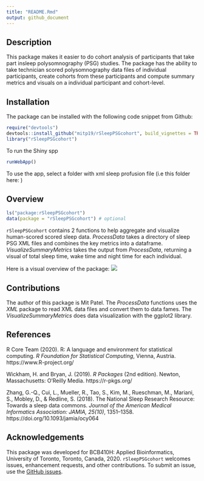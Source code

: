 ```yaml
---
title: "README.Rmd"
output: github_document
---
```


## Description
This package makes it easier to do cohort analysis of participants that take part insleep polysomnography (PSG) studies. The package has the ability to take technician scored polysomnography data files of individual participants, create cohorts from these participants and compute summary metrics and visuals on a individual participant and cohort-level.

## Installation 
The package can be installed with the following code snippet from Github: 

```r
require("devtools")
devtools::install_github("mitp19/rSleepPSGcohort", build_vignettes = TRUE)
library("rSleepPSGcohort")
```

To run the Shiny spp
```r
runWebApp()
```
To use the app, select a folder with xml sleep profusion file (i.e this folder here: )

## Overview 
```r
ls("package:rSleepPSGcohort")
data(package = "rSleepPSGcohort") # optional
```

`rSleepPSGcohort` contains 2 functions to help aggregate and visualize human-scored scored sleep data. *ProcessData* takes a directory of sleep PSG XML files and combines the key
metrics into a dataframe. *VisualizeSummaryMetrics* takes the output from *ProcessData*, returning a visual of total sleep time, wake time and night time for each individual. 

Here is a visual overview of the package: 
![](./inst/extdata/flowchart.png)


## Contributions
The author of this package is Mit Patel. The *ProcessData* functions uses the *XML* package to read XML data files and convert them to data fames. The *VisualizeSummaryMetrics* does data visualization with the ggplot2 library.  


## References
R Core Team (2020). R: A language and environment for statistical computing. _R Foundation for Statistical Computing_, Vienna, Austria. https://www.R-project.org/
  
Wickham, H. and Bryan, J. (2019). *R Packages* (2nd edition). Newton, Massachusetts: O'Reilly Media. https://r-pkgs.org/

Zhang, G.-Q., Cui, L., Mueller, R., Tao, S., Kim, M., Rueschman, M., Mariani, S., Mobley, D., & Redline, S. (2018). The National Sleep Research Resource: Towards a sleep data commons. _Journal of the American Medical Informatics Association: JAMIA, 25(10)_, 1351–1358. https://doi.org/10.1093/jamia/ocy064


## Acknowledgements 
This package was developed for BCB410H: Applied Bioinformatics, University of Toronto, Toronto, Canada, 2020. `rSleepPSGcohort` welcomes issues, enhancement requests, and other contributions. To submit an issue, use the [GitHub issues](https://github.com/mitp19/rSleepPSGcohort/issues).
